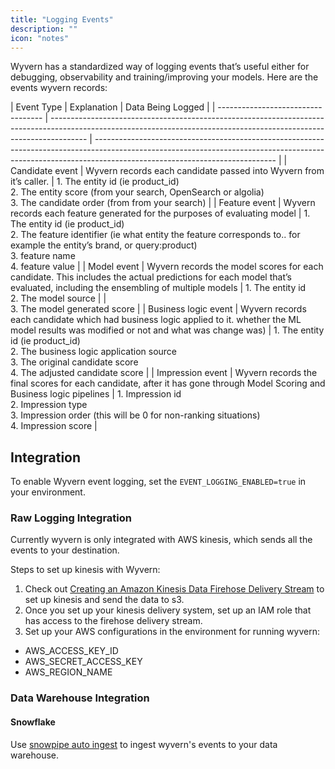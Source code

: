 ```yaml
---
title: "Logging Events"
description: ""
icon: "notes"
---
```


Wyvern has a standardized way of logging events that’s useful either for debugging, observability and training/improving your models. Here are the events wyvern records:

| Event Type | Explanation | Data Being Logged | | ---------------------------------- | --------------------------------------------------------------------------------------------------------------------------------------------------------------------- | --------------------------------------------------------------------------------------------------------------------------------------------------------------------------------------------------------- |
| Candidate event | Wyvern records each candidate passed into Wyvern from it’s caller. | 1. The entity id (ie product_id)<br />2. The entity score (from your search, OpenSearch or algolia)<br />3. The candidate order (from from your search) |
| Feature event | Wyvern records each feature generated for the purposes of evaluating model | 1. The entity id (ie product_id)<br />2. The feature identifier (ie what entity the feature corresponds to.. for example the entity’s brand, or query:product)<br />3. feature name<br />4. feature value |
| Model event | Wyvern records the model scores for each candidate. This includes the actual predictions for each model that’s evaluated, including the ensembling of multiple models | 1. The entity id<br />2. The model source |
| <br />3. The model generated score |
| Business logic event | Wyvern records each candidate which had business logic applied to it. whether the ML model results was modified or not and what was change was) | 1. The entity id (ie product_id)<br />2. The business logic application source<br />3. The original candidate score<br />4. The adjusted candidate score |
| Impression event | Wyvern records the final scores for each candidate, after it has gone through Model Scoring and Business logic pipelines | 1. Impression id<br />2. Impression type<br />3. Impression order (this will be 0 for non-ranking situations)<br />4. Impression score |

## Integration

To enable Wyvern event logging, set the `EVENT_LOGGING_ENABLED=true` in your environment.

### Raw Logging Integration

Currently wyvern is only integrated with AWS kinesis, which sends all the events to your destination.

Steps to set up kinesis with Wyvern:

1. Check out [Creating an Amazon Kinesis Data Firehose Delivery Stream](https://docs.aws.amazon.com/firehose/latest/dev/basic-create.html) to set up kinesis and send the data to s3.
2. Once you set up your kinesis delivery system, set up an IAM role that has access to the firehose delivery stream.
3. Set up your AWS configurations in the environment for running wyvern:

- AWS_ACCESS_KEY_ID
- AWS_SECRET_ACCESS_KEY
- AWS_REGION_NAME

### Data Warehouse Integration

#### Snowflake

Use [snowpipe auto ingest](https://docs.snowflake.com/en/user-guide/data-load-snowpipe-auto-s3) to ingest wyvern's events to your data warehouse.
